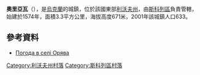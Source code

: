 {{coord|48|55|18|N|23|17|44|E|scale:100000|display=title}}

'''奧里亞瓦'''（{{lang-uk|Орява}}），是[[烏克蘭|烏克蘭]]的城鎮，位於該國東部[[利沃夫州|利沃夫州]]，由[[斯科列區|斯科列區]]負責管轄，始建於1574年，面積3.3平方公里，海拔高度671米，2001年該城鎮人口633。

==參考資料==
* [http://weather.in.ua/ua/l'vovskaja/19137 Погода в селі Орява] {{Wayback|url=http://weather.in.ua/ua/l'vovskaja/19137 |date=20160305085646 }}

[[Category:利沃夫州村落|Category:利沃夫州村落]]
[[Category:斯科列區村落|Category:斯科列區村落]]


{{Lviv-geo-stub}}